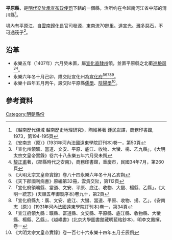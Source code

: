 '''平原縣'''，是[[明代|明代]][[交阯承宣布政使司|交阯承宣布政使司]]下轄的一個縣，治所约在今越南河江省中部的渭川縣<ref>《越南歷代疆域 越南歷史地理研究》，陶維英著 鍾民岩譯，商務印書館, 1973，第194-195頁</ref>。

境內有平原江，自[[雲南|雲南]]歸化長官司發源，東南流70餘里。達宣光。灘多惡石，不可通筏子<ref>《安南志（原）》(1931年河內法國遠東學院訂刊本)卷一，第50頁</ref>。
== 沿革 ==
* 永樂五年（1407年）六月癸未置，屬[[宣化直隸州|宣化直隸州]]領，並置平原縣之北衢[[巡檢司|巡檢司]]<ref>「宣化州領曠、當道、文安、平原、底江、收物、大蠻、楊、乙九縣」，《大明太宗文皇帝實錄》卷六十八永樂五年六月癸未朔</ref><ref>[[黎正甫|黎正甫]]著，《郡縣時代之安南》，商務印書館，重慶市，民國34年7月，第260頁</ref>。
* 永樂六年冬十月己卯，陞交阯宣化州為[[宣化府_(交阯)|宣化府]]<ref>《大明太宗文皇帝實錄》卷八十四永樂六年冬十月乙亥朔</ref><ref>《天下郡國利病書》原編第32冊，雲貴交阯，第112頁</ref><ref>「宣化府領曠縣、當道、文安、平原、底江、收物、大蠻、楊縣、乙縣」，《大明一統志》(天順五年御製序本)卷九十，第2頁</ref><ref>「宣化府縣九：廣、文安、底江、大蠻、當道、平原、收物、揚、乙」，《安南志（原）》(1931年河內法國遠東學院訂刊本)卷一，第34頁</ref><ref>「宣江府領九縣：曠縣、富道縣、文安縣、平原縣、底江縣、收物縣、大蠻縣、楊縣、乙縣」，《越嶠書》(北京大學圖書館藏明藍格鈔本)，明李文鳳撰，卷一</ref>。
* 永樂十四年五月丙午，設交阯平原縣[[儒學官|儒學]]、[[陰陽學官|陰陽學]]<ref>《大明太宗文皇帝實錄》卷一百七十六永樂十四年五月壬辰朔</ref>。
== 參考資料 ==
{{reflist}}
{{交阯承宣布政使司行政區劃}}
[[Category:明朝縣份|Category:明朝縣份]]